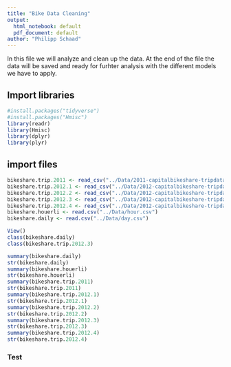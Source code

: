 ```yaml
---
title: "Bike Data Cleaning"
output:
  html_notebook: default
  pdf_document: default
author: "Philipp Schaad"
---
```


In this file we will analyze and clean up the data. At the end of the file the data will be saved and ready for furhter analysis with the different models we have to apply.

## Import libraries 
```r
#install.packages("tidyverse")
#install.packages("Hmisc")
library(readr)
library(Hmisc)
library(dplyr)
library(plyr)

```

## import files
```r
bikeshare.trip.2011 <- read_csv("../Data/2011-capitalbikeshare-tripdata.csv")
bikeshare.trip.2012.1 <- read_csv("../Data/2012-capitalbikeshare-tripdata/2012Q1-capitalbikeshare-tripdata.csv")
bikeshare.trip.2012.2 <- read_csv("../Data/2012-capitalbikeshare-tripdata/2012Q2-capitalbikeshare-tripdata.csv")
bikeshare.trip.2012.3 <- read_csv("../Data/2012-capitalbikeshare-tripdata/2012Q3-capitalbikeshare-tripdata.csv")
bikeshare.trip.2012.4 <- read_csv("../Data/2012-capitalbikeshare-tripdata/2012Q4-capitalbikeshare-tripdata.csv")
bikeshare.houerli <- read.csv("../Data/hour.csv")
bikeshare.daily <- read.csv("../Data/day.csv")

```


```r
View()
class(bikeshare.daily)
class(bikeshare.trip.2012.3)

summary(bikeshare.daily)
str(bikeshare.daily)
summary(bikeshare.houerli)
str(bikeshare.houerli)
summary(bikeshare.trip.2011)
str(bikeshare.trip.2011)
summary(bikeshare.trip.2012.1)
str(bikeshare.trip.2012.1)
summary(bikeshare.trip.2012.2)
str(bikeshare.trip.2012.2)
summary(bikeshare.trip.2012.3)
str(bikeshare.trip.2012.3)
summary(bikeshare.trip.2012.4)
str(bikeshare.trip.2012.4)
```


### Test
```r


`````

